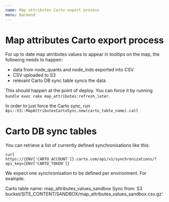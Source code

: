```yaml
---
name: Map attributes Carto export process
menu: Backend
---
```


# Map attributes Carto export process

For up to date map atrributes values to appear in tooltips on the map, the following needs to happen:
- data from node_quants and node_inds exported into CSV
- CSV uploaded to S3
- relevant Carto DB sync table syncs the data

This should happen at the point of deploy. You can force it by running `bundle exec rake map_attributes:refresh_later`.

In order to just force the Carto sync, run `Api::V3::MapAttributesCartoSync.new(carto_table_name).call`

# Carto DB sync tables

You can retrieve a list of currently defined synchronisations like this:

`curl https://{ENV['CARTO_ACCOUNT']}.carto.com/api/v1/synchronizations/?api_key={ENV['CARTO_TOKEN']}`

We expect one synchronisation to be defined per environment. For example:

Carto table name:   map_attributes_values_sandbox
Sync from:          S3 bucket/SITE_CONTENT/SANDBOX/map_attributes_values_sandbox.csv.gz'
